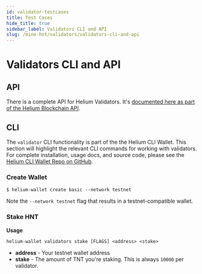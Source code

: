 ```yaml
---
id: validator-testcases
title: Test Cases
hide_title: true
sidebar_label: Validators CLI and API
slug: /mine-hnt/validators/validators-cli-and-api
---
```



# Validators CLI and API 

## API 

There is a complete API for Helium Validators. It's [documented here as part of the Helium Blockchain API](/api/blockchain/validators).

## CLI 

The `validator` CLI functionality is part of the the Helium CLI Wallet. This section will highlight the relevant CLI commands for working with validators. For complete installation, usage docs, and source code, please see the [Helium CLI Wallet Repo on GitHub](https://github.com/helium/helium-wallet-rs). 


### Create Wallet

```
$ helium-wallet create basic --network testnet
```

Note the `--network testnet` flag that results in a testnet-compatible wallet. 


### Stake HNT 

**Usage** 

```
helium-wallet validators stake [FLAGS] <address> <stake>
```

* **address** - Your testnet wallet address
* **stake** - The amount of TNT you're staking. This is always `10000` per validator. 

  